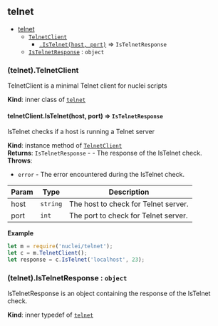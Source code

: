 <a name="module_telnet"></a>

## telnet

* [telnet](#module_telnet)
    * [`TelnetClient`](#module_telnet..TelnetClient)
        * [`.IsTelnet(host, port)`](#module_telnet..TelnetClient+IsTelnet) ⇒ <code>IsTelnetResponse</code>
    * [`IsTelnetResponse`](#module_telnet..IsTelnetResponse) : <code>object</code>

<a name="module_telnet..TelnetClient"></a>

### (telnet).TelnetClient
TelnetClient is a minimal Telnet client for nuclei scripts

**Kind**: inner class of [<code>telnet</code>](#module_telnet)  
<a name="module_telnet..TelnetClient+IsTelnet"></a>

#### telnetClient.IsTelnet(host, port) ⇒ <code>IsTelnetResponse</code>
IsTelnet checks if a host is running a Telnet server

**Kind**: instance method of [<code>TelnetClient</code>](#module_telnet..TelnetClient)  
**Returns**: <code>IsTelnetResponse</code> - - The response of the IsTelnet check.  
**Throws**:

- <code>error</code> - The error encountered during the IsTelnet check.


| Param | Type | Description |
| --- | --- | --- |
| host | <code>string</code> | The host to check for Telnet server. |
| port | <code>int</code> | The port to check for Telnet server. |

**Example**  
```js
let m = require('nuclei/telnet');
let c = m.TelnetClient();
let response = c.IsTelnet('localhost', 23);
```
<a name="module_telnet..IsTelnetResponse"></a>

### (telnet).IsTelnetResponse : <code>object</code>
IsTelnetResponse is an object containing the response of the IsTelnet check.

**Kind**: inner typedef of [<code>telnet</code>](#module_telnet)  
